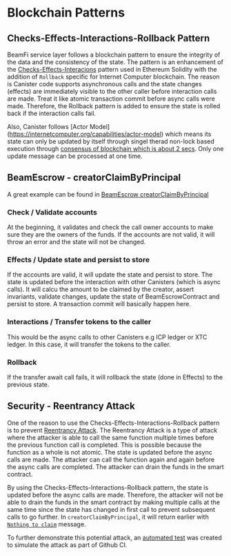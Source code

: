 # Blockchain Patterns

## Checks-Effects-Interactions-Rollback Pattern

BeamFi service layer follows a blockchain pattern to ensure the integrity of the data and the consistency of the state. The pattern is an enhancement of the [Checks-Effects-Interacions](https://docs.soliditylang.org/en/v0.6.11/security-considerations.html) pattern used in Ethereum Solidity with the addition of `Rollback` specific for Internet Computer blockchain. The reason is Canister code supports asynchronous calls and the state changes (effects) are immediately visible to the other caller before interaction calls are made. Treat it like atomic transaction commit before async calls were made. Therefore, the Rollback pattern is added to ensure the state is rolled back if the interaction calls fail.

Also, Canister follows [Actor Model] (https://internetcomputer.org/capabilities/actor-model) which means its state can only be updated by itself through singel therad non-lock based execution through [consensus of blockchain which is about 2 secs](https://internetcomputer.org/icig.pdf). Only one update message can be processed at one time.

## BeamEscrow - creatorClaimByPrincipal

A great example can be found in [BeamEscrow creatorClaimByPrincipal](https://github.com/BeamFi/BeamFiProtocol/blob/23101f93860397a4360aac7d4a4ac2bcf6e8f32d/backend/service/BeamEscrow.mo#LL288C35-L288C58)

 
<Steps>
 
### Check / Validate accounts
At the beginning, it validates and check the call owner accounts to make sure they are the owners of the funds. If the accounts are not valid, it will throw an error and the state will not be changed.

### Effects / Update state and persist to store

If the accounts are valid, it will update the state and persist to store. The state is updated before the interaction with other Canisters (which is async calls). It will calcu the amount to be claimed by the creator, assert invariants, validate changes, update the state of BeamEscrowContract and persist to store. A transaction commit will basically happen here.

### Interactions / Transfer tokens to the caller

This would be the async calls to other Canisters e.g ICP ledger or XTC ledger. In this case, it will transfer the tokens to the caller.

### Rollback

If the transfer await call fails, it will rollback the state (done in Effects) to the previous state.

</Steps>

## Security - Reentrancy Attack

One of the reason to use the Checks-Effects-Interactions-Rollback pattern is to prevent [Reentrancy Attack](https://solidity-by-example.org/hacks/re-entrancy/). The Reentrancy Attack is a type of attack where the attacker is able to call the same function multiple times before the previous function call is completed. This is possible because the function as a whole is not atomic. The state is updated before the async calls are made. The attacker can call the function again and again before the async calls are completed. The attacker can drain the funds in the smart contract.

By using the Checks-Effects-Interactions-Rollback pattern, the state is updated before the async calls are made. Therefore, the attacker will not be able to drain the funds in the smart contract by making multiple calls at the same time since the state has changed in first call to prevent subsequent calls to go further. In `creatorClaimByPrincipal`, it will return earlier with [`Nothing to claim`](https://github.com/BeamFi/BeamFiProtocol/blob/23101f93860397a4360aac7d4a4ac2bcf6e8f32d/backend/service/BeamEscrow.mo#L314) message.

To further demonstrate this potential attack, an [automated test](https://github.com/BeamFi/BeamFiProtocol/blob/main/backend/test/test-claim-reentrancy.sh) was created to simulate the attack as part of Github CI.
